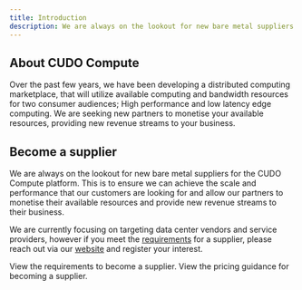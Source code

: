 ```yaml
---
title: Introduction
description: We are always on the lookout for new bare metal suppliers for the CUDO Compute platform, so we can achieve the scale and performance that our customers are looking for.
---
```



## About CUDO Compute
Over the past few years, we have been developing a distributed computing marketplace, that will utilize available computing and bandwidth resources for two consumer audiences; High performance and low latency edge computing. We are seeking new partners to monetise your available resources, providing new revenue streams to your business.


## Become a supplier
We are always on the lookout for new bare metal suppliers for the CUDO Compute platform. This is to ensure we can achieve the scale and performance that our customers are looking for and allow our partners to monetise their available resources and provide new revenue streams to their business.

We are currently focusing on targeting data center vendors and service providers, however if you meet the [requirements](/docs/suppliers/requirements) for a supplier, please reach out via our [website](https://www.cudocompute.com/) and register your interest.

<Columns cols={2}>
  <Card
    title="Supplier requirements"
    icon="check-circle"
    href="/docs/suppliers/requirements"
  >
    View the requirements to become a supplier.
  </Card>
  <Card
    title="Pricing guidance"
    icon="coins"
    href="/docs/suppliers/pricing"
  >
    View the pricing guidance for becoming a supplier.
  </Card>
  </Columns>
